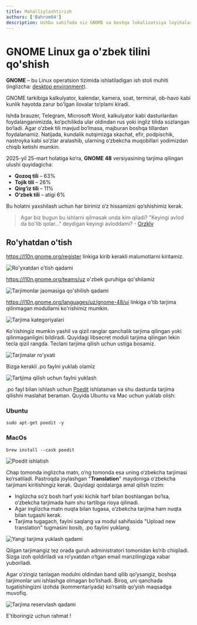 ```yaml
---
title: Mahalliylashtirish
authors: ['Bahrom04']
description: Ushbu sahifada siz GNOME va boshqa lokalizatsiya loyihalarida ishtirok etish haqida ma'lumot olsangiz bo'ladi
---
```


# GNOME Linux ga o'zbek tilini qo'shish

**GNOME** – bu Linux operatsion tizimida ishlatiladigan ish stoli muhiti (inglizcha: [desktop environment](https://en.wikipedia.org/wiki/Desktop_environment)).

GNOME tarkibiga kalkulyator, kalendar, kamera, soat, terminal, ob-havo kabi kunlik hayotda zarur bo'lgan ilovalar to‘plami kiradi.

Ishda brauzer, Telegram, Microsoft Word, kalkulyator kabi dasturlardan foydalanganimizda, ko‘pchilikda ular oldindan rus yoki ingliz tilida sozlangan bo‘ladi. Agar o‘zbek tili mavjud bo‘lmasa, majburan boshqa tillardan foydalanamiz. Natijada, kundalik nutqimizga skachat, efir, podpischik, nastroyka kabi so‘zlar aralashib, ularning o‘zbekcha muqobillari yodimizdan chiqib ketishi mumkin.

2025-yil 25-mart holatiga ko‘ra, **GNOME 48** versiyasining tarjima qilingan ulushi quyidagicha:

* **Qozoq tili** – 63%
* **Tojik tili** – 26%
* **Qirg‘iz tili** – 11%
* **O‘zbek tili** – atigi 6%

Bu holatni yaxshilash uchun har birimiz o‘z hissamizni qo‘shishimiz kerak.

> Agar biz bugun bu ishlarni qilmasak unda kim qiladi? "Keyingi avlod da bo'lib qolar..." deydigan keyingi avloddami? - [Orzklv](https://orzklv.uz/uz)

## Ro'yhatdan o'tish

https://l10n.gnome.org/register linkiga kirib kerakli malumotlarni kiritamiz.

![Ro'yxatdan o'tish qadami](./l10n/figure-1.png)

https://l10n.gnome.org/teams/uz o'zbek guruhiga qo'shilamiz

![Tarjimonlar jaomasiga qo'shilish qadami](./l10n/figure-2.png)

https://l10n.gnome.org/languages/uz/gnome-48/ui linkiga o'tib tarjima qilinmagan modullarni ko'rishimiz mumkin.

![Tarjima kategoriyalari](./l10n/figure-3.png)

Ko'rishingiz mumkin yashil va qizil ranglar qanchalik tarjima qilingan yoki qilinmaganligini bildiradi.  Quyidagi libsecret moduli tarjima qilingan lekin tecla qizil rangda. Teclani tarjima qilish uchun ustiga bosamiz.

![Tarjimalar ro'yxati](./l10n/figure-4.png)

Bizga kerakli .po faylni yuklab olamiz

![Tartjima qilish uchun faylni yuklash](./l10n/figure-5.png)

.po fayl bilan ishlash uchun [Poedit](https://poedit.net/) ishlataman va shu dasturda tarjima qilishni maslahat beraman. Quyida Ubuntu va Mac uchun yuklab olish:
### Ubuntu
```
sudo apt-get poedit -y
```
### MacOs
```
brew install --cask poedit
```

![Poedit ishlatish](./l10n/figure-6.png)

Chap tomonda inglizcha matn, o‘ng tomonda esa uning o‘zbekcha tarjimasi ko‘rsatiladi. Pastroqda joylashgan "**Translation**" maydoniga o‘zbekcha tarjimani kiritishingiz kerak. Quyidagi qoidalarga amal qilish lozim:

* Inglizcha so‘z bosh harf yoki kichik harf bilan boshlangan bo‘lsa, o‘zbekcha tarjimada ham shu tartibga rioya qilinadi.
* Agar inglizcha matn nuqta bilan tugasa, o‘zbekcha tarjima ham nuqta bilan tugashi kerak.
* Tarjima tugagach, faylni saqlang va modul sahifasida "Upload new translation" tugmasini bosib, .po faylini yuklang.

![Yangi tarjima yuklash qadami](./l10n/figure-7.png)

Qilgan tarjimangiz tez orada guruh administratori tomonidan ko‘rib chiqiladi. Sizga izoh qoldiriladi va ro‘yxatdan o‘tgan email manzilingizga xabar yuboriladi.

Agar o‘zingiz tanlagan modulni oldindan band qilib qo‘ysangiz, boshqa tarjimonlar uni ishlashga olmagan bo‘lishadi. Biroq, uni qanchada tugatishingizni izohda (kommentariyada) ko‘rsatib qo‘yish maqsadga muvofiq.

![Tarjima reservlash qadami](./l10n/figure-8.png)

E'tiboringiz uchun rahmat !
